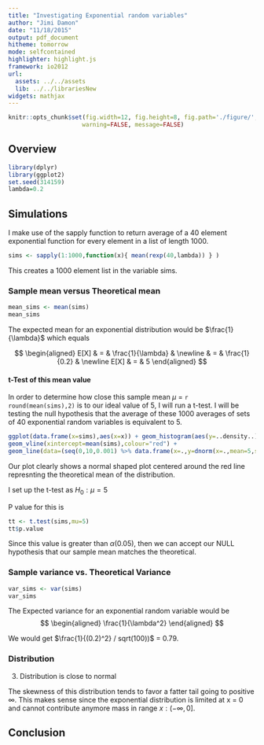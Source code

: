 ```yaml
---
title: "Investigating Exponential random variables"
author: "Jimi Damon"
date: "11/18/2015"
output: pdf_document
hitheme: tomorrow
mode: selfcontained
highlighter: highlight.js
framework: io2012
url:
  assets: ../../assets
  lib: ../../librariesNew
widgets: mathjax
---
```

```r
knitr::opts_chunk$set(fig.width=12, fig.height=8, fig.path='./figure/',
                     warning=FALSE, message=FALSE)
```

## Overview

```r
library(dplyr)
library(ggplot2)
set.seed(314159)
lambda=0.2
```

## Simulations 

I make use of the sapply function to return average of a 40 element
exponential function for every element in a list of length 1000.

```r
sims <- sapply(1:1000,function(x){ mean(rexp(40,lambda)) } )
```

This creates a 1000 element list in the variable sims.

### Sample mean versus Theoretical mean

```r
mean_sims <- mean(sims)
mean_sims
```

The expected mean for an exponential distribution would be $\frac{1}{\lambda}$ which equals

$$
\begin{aligned}
E[X] & = & \frac{1}{\lambda} & \newline
     & = & \frac{1}{0.2} & \newline
E[X] & = & 5
\end{aligned}
$$

#### t-Test of this mean value

In order to determine how close this sample mean $\mu$ = 
```r round(mean(sims),2)``` 
is to our ideal value of 5, I will run a t-test.  I will
be testing the null hypothesis that the average of these 1000 
averages of sets of 40 exponential random variables is equivalent to
5.  

```r
ggplot(data.frame(x=sims),aes(x=x)) + geom_histogram(aes(y=..density..),binwidth=0.5) + 
geom_vline(xintercept=mean(sims),colour="red") + 
geom_line(data=(seq(0,10,0.001) %>% data.frame(x=.,y=dnorm(x=.,mean=5,sd=sqrt(var(sims))))),aes(x=x,y=y))
```
Our plot clearly shows a normal shaped plot centered around the red line represnting the theoretical mean
of the distribution.

I set up the t-test as $H_0 :  \mu= 5$

P value for this is 
```r
tt <- t.test(sims,mu=5)
tt$p.value
```
Since this value is greater than  $\alpha$(0.05), then we can accept our NULL hypothesis that our sample mean
matches the theoretical.

### Sample variance vs. Theoretical Variance
```r
var_sims <- var(sims)
var_sims
```
The Expected variance for an exponential random variable would be 
$$ 
\begin{aligned}
\frac{1}{\lambda^2}
\end{aligned}
$$

We would get $\frac{1}{(0.2)^2} / sqrt(100))$ = 0.79.



### Distribution


3. Distribution is close to normal

The skewness of this distribution tends to favor a fatter tail going to
positive $\infty$. This makes sense since the exponential distribution is limited 
at x = 0  and cannot contribute anymore mass in range $x : \left( -\infty, 0 \right]$.

## Conclusion